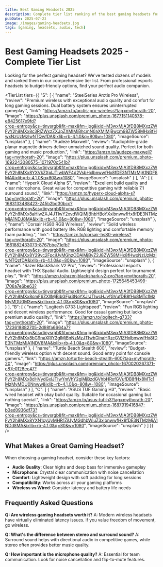 ```yaml
---
title: Best Gaming Headsets 2025
description: Complete tier list ranking of the best gaming headsets for competitive gaming, streaming, and casual play
pubDate: 2025-07-23
image: /images/gaming-headsets.jpg
tags: [gaming, headsets, audio, tech]
---
```



# Best Gaming Headsets 2025 - Complete Tier List

Looking for the perfect gaming headset? We've tested dozens of models and ranked them in our comprehensive tier list. From professional esports headsets to budget-friendly options, find your perfect audio companion.

<TierList
  tiers={{
        "S": [
            {
                "name": "SteelSeries Arctis Pro Wireless",
                "review": "Premium wireless with exceptional audio quality and comfort for long gaming sessions. Dual battery system ensures uninterrupted gameplay.",
                "link": "https://amzn.to/arctis-pro-wireless?tag=mythorath-20",
                "image": "https://plus.unsplash.com/premium_photo-1677151140578-e8425617e9fd?crop=entropy&cs=tinysrgb&fit=max&fm=jpg&ixid=M3wxMjA3fDB8MXxzZWFyY2h8MXx8c3RlZWxzZXJpZXMlMjBhcmN0aXMlMjBwcm98ZW58MHx8fHwxNzUzMzIwNTQwfDA&ixlib=rb-4.1.0&q=80&w=1080",
                "imageSource": "unsplash"
            },
            {
                "name": "Audeze Maxwell",
                "review": "Audiophile-grade planar magnetic drivers deliver unmatched sound quality. Perfect for both gaming and music production.",
                "link": "https://amzn.to/audeze-maxwell?tag=mythorath-20",
                "image": "https://plus.unsplash.com/premium_photo-1692243080575-1071970c541b?crop=entropy&cs=tinysrgb&fit=max&fm=jpg&ixid=M3wxMjA3fDB8MXxzZWFyY2h8MXx8YXVkZXplJTIwbWF4d2VsbHxlbnwwfHx8fDE3NTMzMjA1NDF8MA&ixlib=rb-4.1.0&q=80&w=1080",
                "imageSource": "unsplash"
            }
        ],
        "A": [
            {
                "name": "HyperX Cloud Alpha S",
                "review": "Excellent build quality and clear microphone. Great value for competitive gaming with reliable 7.1 surround sound.",
                "link": "https://amzn.to/hyperx-cloud-alpha-s?tag=mythorath-20",
                "image": "https://plus.unsplash.com/premium_photo-1683133488423-245b2bd30bcc?crop=entropy&cs=tinysrgb&fit=max&fm=jpg&ixid=M3wxMjA3fDB8MXxzZWFyY2h8MXx8aHlwZXJ4JTIwY2xvdWQlMjBhbHBoYXxlbnwwfHx8fDE3NTMzMjA1NDJ8MA&ixlib=rb-4.1.0&q=80&w=1080",
                "imageSource": "unsplash"
            },
            {
                "name": "Corsair HS80 RGB Wireless",
                "review": "Solid wireless performance with good battery life. RGB lighting and comfortable memory foam padding.",
                "link": "https://amzn.to/corsair-hs80-wireless?tag=mythorath-20",
                "image": "https://plus.unsplash.com/premium_photo-1661882433073-8767bbe71efb?crop=entropy&cs=tinysrgb&fit=max&fm=jpg&ixid=M3wxMjA3fDB8MXxzZWFyY2h8MXx8Y29yc2FpciUyMGhzODAlMjByZ2J8ZW58MHx8fHwxNzUzMzIwNTQzfDA&ixlib=rb-4.1.0&q=80&w=1080",
                "imageSource": "unsplash"
            },
            {
                "name": "Razer BlackShark V2 Pro",
                "review": "Professional esports headset with THX Spatial Audio. Lightweight design perfect for tournament play.",
                "link": "https://amzn.to/razer-blackshark-v2-pro?tag=mythorath-20",
                "image": "https://plus.unsplash.com/premium_photo-1725645453499-1708a7e6be63?crop=entropy&cs=tinysrgb&fit=max&fm=jpg&ixid=M3wxMjA3fDB8MXxzZWFyY2h8MXx8cmF6ZXIlMjBibGFja3NoYXJrJTIwcHJvfGVufDB8fHx8MTc1MzMyMDU0M3ww&ixlib=rb-4.1.0&q=80&w=1080",
                "imageSource": "unsplash"
            }
        ],
        "B": [
            {
                "name": "Logitech G733 Lightspeed",
                "review": "Fun RGB lighting and decent wireless performance. Good for casual gaming but lacks premium audio quality.",
                "link": "https://amzn.to/logitech-g733?tag=mythorath-20",
                "image": "https://plus.unsplash.com/premium_photo-1723618882705-2d98fa6664a7?crop=entropy&cs=tinysrgb&fit=max&fm=jpg&ixid=M3wxMjA3fDB8MXxzZWFyY2h8MXx8bG9naXRlY2glMjBnNzMzJTIwbGlnaHRzcGVlZHxlbnwwfHx8fDE3NTMzMjA1NDV8MA&ixlib=rb-4.1.0&q=80&w=1080",
                "imageSource": "unsplash"
            },
            {
                "name": "Turtle Beach Stealth 600",
                "review": "Budget-friendly wireless option with decent sound. Good entry point for console gamers.",
                "link": "https://amzn.to/turtle-beach-stealth-600?tag=mythorath-20",
                "image": "https://plus.unsplash.com/premium_photo-1670020267371-c87e0128ec47?crop=entropy&cs=tinysrgb&fit=max&fm=jpg&ixid=M3wxMjA3fDB8MXxzZWFyY2h8MXx8dHVydGxlJTIwYmVhY2glMjBzdGVhbHRofGVufDB8fHx8MTc1MzMyMDU0Nnww&ixlib=rb-4.1.0&q=80&w=1080",
                "imageSource": "unsplash"
            }
        ],
        "C": [
            {
                "name": "ASUS TUF Gaming H3",
                "review": "Basic wired headset with okay build quality. Suitable for occasional gaming but nothing special.",
                "link": "https://amzn.to/asus-tuf-h3?tag=mythorath-20",
                "image": "https://plus.unsplash.com/premium_photo-1687919416847-b3ed0936df73?crop=entropy&cs=tinysrgb&fit=max&fm=jpg&ixid=M3wxMjA3fDB8MXxzZWFyY2h8MXx8YXN1cyUyMHR1ZiUyMGdhbWluZ3xlbnwwfHx8fDE3NTMzMjA1NDd8MA&ixlib=rb-4.1.0&q=80&w=1080",
                "imageSource": "unsplash"
            }
        ]
    }}
/>

## What Makes a Great Gaming Headset?

When choosing a gaming headset, consider these key factors:

- **Audio Quality**: Clear highs and deep bass for immersive gameplay
- **Microphone**: Crystal clear communication with noise cancellation
- **Comfort**: Lightweight design with soft padding for long sessions
- **Compatibility**: Works across all your gaming platforms
- **Wireless vs Wired**: Consider latency and battery life needs

## Frequently Asked Questions

**Q: Are wireless gaming headsets worth it?**
A: Modern wireless headsets have virtually eliminated latency issues. If you value freedom of movement, go wireless.

**Q: What's the difference between stereo and surround sound?**
A: Surround sound helps with directional audio in competitive games, while stereo often provides better music quality.

**Q: How important is the microphone quality?**
A: Essential for team communication. Look for noise cancellation and flip-to-mute features.

